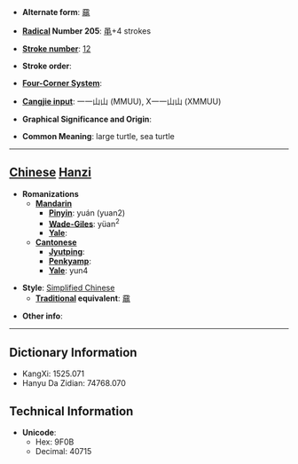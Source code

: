 * '''Alternate form''': [[黿]]

* '''[[Wiktionary:Chinese radical index| Radical]] Number 205''': [[Wiktionary:Chinese radical index 黾|黾]]+4 strokes

* '''[[Wiktionary:Chinese total strokes index|Stroke number]]''': [[Wiktionary:Chinese total strokes index 12|12]]

* '''Stroke order''': 

* '''[[Wiktionary:Chinese four corner index|Four-Corner System]]''': 

* '''[[Wiktionary:Chinese Cangjie index|Cangjie input]]''': 一一山山 (MMUU), X一一山山 (XMMUU)

* '''Graphical Significance and Origin''': 

* '''Common Meaning''': large turtle, sea turtle

----

== [[Chinese]] [[Hanzi]] ==

* '''Romanizations'''
** '''[[Mandarin]]'''
*** '''[[Pinyin]]''': yuán (yuan2)
*** '''[[Wade-Giles]]''': yüan<sup>2</sup>
*** '''[[Yale]]''': 
** '''[[Cantonese]]'''
*** '''[[Jyutping]]''':
*** '''[[Penkyamp]]''': 
*** '''[[Yale]]''': yun4

* '''Style''': [[Simplified Chinese]] 
** '''[[Traditional Chinese|Traditional]] equivalent''': [[黿]]

* '''Other info''': 

----

== Dictionary Information ==

* KangXi: 1525.071
* Hanyu Da Zidian: 74768.070

== Technical Information ==

* '''Unicode''':
** Hex: 9F0B
** Decimal: 40715